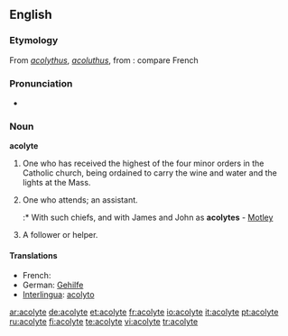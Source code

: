 {{wikipedia}}
==English==

===Etymology===
From {{LL.}} ''[[acolythus]]'', ''[[acoluthus]]'', from {{etyl|grc}} {{term|ἀκόλουθος||follower, attendant|sc=Polytonic|lang=grc}}: compare French {{term|acolyte|lang=fr}}

===Pronunciation===
* {{audio|en-us-acolyte.ogg|Audio (US)}}

===Noun===
'''acolyte'''

# {{ecclesiastical}} One who has received the highest of the four minor orders in the Catholic church, being ordained to carry the wine and water and the lights at the Mass.
# One who attends; an assistant.
#:* With such chiefs, and with James and John as '''acolytes''' - [[Motley]]
# A follower or helper.

====Translations====
* French: {{t+|fr|acolyte}}
* German: [[Gehilfe]]
* [[Interlingua]]: [[acolyto]]

[[ar:acolyte]]
[[de:acolyte]]
[[et:acolyte]]
[[fr:acolyte]]
[[io:acolyte]]
[[it:acolyte]]
[[pt:acolyte]]
[[ru:acolyte]]
[[fi:acolyte]]
[[te:acolyte]]
[[vi:acolyte]]
[[tr:acolyte]]